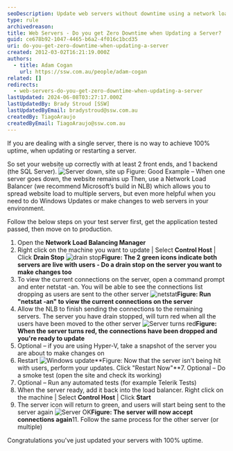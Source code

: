 ```yaml
---
seoDescription: Update web servers without downtime using a network load balancer and follow these steps to ensure 100% uptime.
type: rule
archivedreason:
title: Web Servers - Do you get Zero Downtime when Updating a Server?
guid: ce678b92-1047-4465-b6a2-4f016c1bcd35
uri: do-you-get-zero-downtime-when-updating-a-server
created: 2012-03-02T16:21:19.000Z
authors:
  - title: Adam Cogan
    url: https://ssw.com.au/people/adam-cogan
related: []
redirects:
  - web-servers-do-you-get-zero-downtime-when-updating-a-server
lastUpdated: 2024-06-08T03:27:17.000Z
lastUpdatedBy: Brady Stroud [SSW]
lastUpdatedByEmail: bradystroud@ssw.com.au
createdBy: TiagoAraujo
createdByEmail: TiagoAraujo@ssw.com.au
---
```


If you are dealing with a single server, there is no way to achieve 100% uptime, when updating or restarting a server.

So set your website up correctly with at least 2 front ends, and 1 backend (the SQL Server).
![Server down, site up](/uploads/rules/do-you-get-zero-downtime-when-updating-a-server/Server-down-Site-up.jpg) Figure: Good Example – When one server goes down, the website remains up
Then, use a Network Load Balancer (we recommend Microsoft’s build in NLB) which allows you to spread website load to multiple servers, but even more helpful when you need to do Windows Updates or make changes to web servers in your environment.

Follow the below steps on your test server first, get the application tested passed, then move on to production.

1. Open the **Network Load Balancing Manager**
2. Right click on the machine you want to update | Select **Control Host** | Click **Drain Stop** ![drain stop](/uploads/rules/do-you-get-zero-downtime-when-updating-a-server/Server-drainstop.jpg)**Figure: The 2 green icons indicate both servers are live with users - Do a drain stop on the server you want to make changes too**
3. To view the current connections on the server, open a command prompt and enter netstat -an. You will be able to see the connections list dropping as users are sent to the other server ![netstat](/uploads/rules/do-you-get-zero-downtime-when-updating-a-server/Server-netstat.jpg)**Figure: Run "netstat -an" to view the current connections on the server**
4. Allow the NLB to finish sending the connections to the remaining servers. The server you have drain stopped, will turn red when all the users have been moved to the other server
   ![Server turns red](/uploads/rules/do-you-get-zero-downtime-when-updating-a-server/Server-red.jpg)**Figure: When the server turns red, the connections have been dropped and you're ready to update**
5. Optional – if you are using Hyper-V, take a snapshot of the server you are about to make changes on
6. Restart
   ![Windows update](/uploads/rules/do-you-get-zero-downtime-when-updating-a-server/Server-restart.jpg)**Figure: Now that the server isn't being hit with users, perform your updates. Click "Restart Now"**7. Optional – Do a smoke test (open the site and check its working)
7. Optional – Run any automated tests (for example Telerik Tests)
8. When the server ready, add it back into the load balancer. Right click on the machine | Select **Control Host** | Click **Start**
9. The server icon will return to green, and users will start being sent to the server again
   ![Server OK](/uploads/rules/do-you-get-zero-downtime-when-updating-a-server/Server-green.jpg)**Figure: The server will now accept connections again**11. Follow the same process for the other server (or multiple)

Congratulations you've just updated your servers with 100% uptime.
